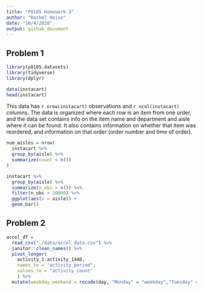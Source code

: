 ```yaml
---
title: "P8105 Homework 3"
author: "Rachel Heise"
date: "10/4/2020"
output: github_document
---
```


## Problem 1

```r
library(p8105.datasets)
library(tidyverse)
library(dplyr)

data(instacart)
head(instacart)
```

This data has `r nrow(instacart)` observations and `r ncol(instacart)` columns. The data is organized where each row is an item from one order, and the data set contains info on the item name and department and aisle where it can be found. It also contains information on whether that item was reordered, and information on that order (order number and time of order).

```r
num_aisles = nrow(
  instacart %>% 
  group_by(aisle) %>% 
  summarize(count = n())
)
```



```r
instacart %>% 
  group_by(aisle) %>%
  summarize(n_obs = n()) %>% 
  filter(n_obs > 10000) %>% 
  ggplot(aes(x = aisle)) +
  geom_bar()
```


## Problem 2


```r
accel_df = 
  read_csv("./data/accel_data.csv") %>% 
  janitor::clean_names() %>% 
  pivot_longer(
    activity_1:activity_1440,
    names_to = "activity_period",
    values_to = "activity_count"
    ) %>% 
  mutate(weekday_weekend = recode(day, "Monday" = "weekday","Tuesday" = "weekday", "Wednesday" = "weekday", "Thursday" = "weekday", "Friday" = "weekday", "Saturday" = "weekend", "Sunday" = "weekend"))
```








